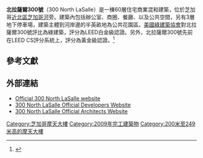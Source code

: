 {{Infobox building
|name             = 北拉薩爾300號<br />300 North LaSalle
|image            = 300 North LaSalle in 2011.JPG
|image_size       = 200px
|caption          = 
|height           = 
|roof             = {{convert|239|m|abbr=off}}
|building_type    = 住商混合
|location         = {{USA}}[[芝加哥|芝加哥]]<br/>北拉薩爾街321號
|coordinates      = {{coord|41.8882|-87.6331|type:landmark_region:US-IL|display=inline,title}}
|floor_count      = 60層<ref>{{Cite web |language=en |url=http://www.hines.com/property/detail.aspx?id=1907 |title=300 North LaSalle |publisher=[[漢斯有限合夥公司|Hines]] |accessdate=2015-01-14 |archive-date=2010-01-31 |archive-url=https://web.archive.org/web/20100131214246/http://www.hines.com/property/detail.aspx?id=1907 |dead-url=yes }}</ref>
|start_date       = 2006年
|floor_area       = {{convert|120770|m2|abbr=off}}
|completion_date  = 2009年
|developer        = [[漢斯有限合夥公司|漢斯有限合夥公司]]
|architect        = Pickard Chilton
|structural_engineer = {{link-en|Magnusson Klemencic Associates|Magnusson Klemencic Associates}}
|main_contractor  = Clark Construction Group, LLC
| references      = <ref>{{ctbuh|1009|300 North LaSalle}}，{{Cite web |url=http://www.skyscrapercenter.com/building/300-north-lasalle/1009 |title=存档副本 |accessdate=2020-11-20 |archive-date=2019-10-29 |archive-url=https://web.archive.org/web/20191029215435/http://www.skyscrapercenter.com/building/300-north-lasalle/1009 |dead-url=unfit }}{{en}}</ref><ref>{{emporis|102149}}{{Cite web |url=http://www.emporis.com/en/wm/bu/?id=102149 |title=存档副本 |accessdate=2015-01-14 |archive-date=2007-09-30 |archive-url=https://web.archive.org/web/20070930164012/http://www.emporis.com/en/wm/bu/?id=102149 |dead-url=unfit }}{{en}}</ref>
}}

'''北拉薩爾300號'''（300 North LaSalle）是一棟60層住宅商業混和建築，位於芝加哥[[近北區_(芝加哥)|近北區]][[芝加哥河|芝加哥河]]旁。建築內包括辦公室、商圈、餐廳、以及公共空間，另有3層地下停車場，建築主體到河岸邊的半英畝地為公共花園區。[[美國綠建築協會|美國綠建築協會]]對北拉薩爾300號評比為綠建築，評分為LEED白金級認證。另外，北拉薩爾300號先前在LEED CS評分系統上，評分為黃金級認證。<ref>{{Cite web |language=en |url=http://www.hines.com/press/releases/4-15-13.aspx |title=300 North LaSalle Earns LEED® Platinum Certification |4= |publisher=[[漢斯有限合夥公司|Hines]] |date=2013-04-15 |access-date=2015-01-14 |archive-url=https://web.archive.org/web/20150924030228/http://www.hines.com/press/releases/4-15-13.aspx |archive-date=2015-09-24 |dead-url=yes }}</ref>

==參考文獻==
{{Reflist}}

==外部連結==
{{Commons category|300 North LaSalle}}
*[http://www.300nlasalle.com/ Official 300 North LaSalle website]{{Wayback|url=http://www.300nlasalle.com/ |date=20140617064205 }}{{en}}
*[https://web.archive.org/web/20100131214246/http://www.hines.com/property/detail.aspx?id=1907  300 North LaSalle Official Developers Website]{{en}}
*[https://web.archive.org/web/20070317141730/http://www.pickardchilton.com/proj_lasalle300_01.html  300 North LaSalle Official Architects Website]{{en}}


[[Category:芝加哥摩天大樓|Category:芝加哥摩天大樓]]
[[Category:2009年完工建築物|Category:2009年完工建築物]]
[[Category:200米至249米高的摩天大樓|Category:200米至249米高的摩天大樓]]